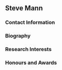 ## Steve Mann

### Contact Information

### Biography

### Research Interests

### Honours and Awards
